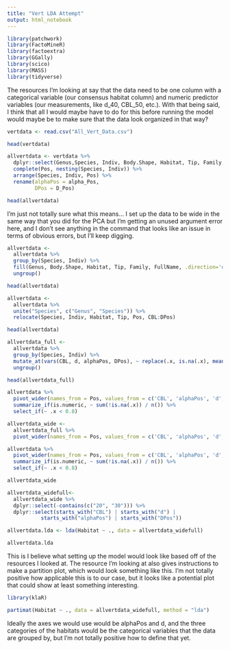```yaml
---
title: "Vert LDA Attempt"
output: html_notebook
---
```




```r
library(patchwork)
library(FactoMineR)
library(factoextra)
library(GGally)
library(scico)
library(MASS)
library(tidyverse)
```

The resources I'm looking at say that the data need to be one column with a categorical variable (our consensus habitat column) and numeric predictor variables (our measurements, like d_40, CBL_50, etc.). With that being said, I think that all I would maybe have to do for this before running the model would maybe be to make sure that the data look organized in that way?

```r
vertdata <- read.csv("All_Vert_Data.csv")

head(vertdata)
```

```r
allvertdata <- vertdata %>%
  dplyr::select(Genus,Species, Indiv, Body.Shape, Habitat, Tip, Family, FullName, Pos, CBL, d, alpha_Pos, D_Pos) %>%
  complete(Pos, nesting(Species, Indiv)) %>%
  arrange(Species, Indiv, Pos) %>%
  rename(alphaPos = alpha_Pos,
         DPos = D_Pos)

head(allvertdata)
```
I'm just not totally sure what this means... I set up the data to be wide in the same way that you did for the PCA but I'm getting an unused argument error here, and I don't see anything in the command that looks like an issue in terms of obvious errors, but I'll keep digging.

```r
allvertdata <-
  allvertdata %>%
  group_by(Species, Indiv) %>%
  fill(Genus, Body.Shape, Habitat, Tip, Family, FullName, .direction='downup') %>%
  ungroup()

head(allvertdata)
```

```r
allvertdata <-
  allvertdata %>%
  unite("Species", c("Genus", "Species")) %>%
  relocate(Species, Indiv, Habitat, Tip, Pos, CBL:DPos)

head(allvertdata)
```

```r
allvertdata_full <-
  allvertdata %>%
  group_by(Species, Indiv) %>%
  mutate_at(vars(CBL, d, alphaPos, DPos), ~ replace(.x, is.na(.x), mean(.x, na.rm=TRUE))) %>%
  ungroup()

head(allvertdata_full)
```

```r
allvertdata %>%
  pivot_wider(names_from = Pos, values_from = c('CBL', 'alphaPos', 'd', 'DPos')) %>%
  summarize_if(is.numeric, ~ sum(!is.na(.x)) / n()) %>%
  select_if(~ .x < 0.8)
```

```r
allvertdata_wide <-
  allvertdata_full %>%
  pivot_wider(names_from = Pos, values_from = c('CBL', 'alphaPos', 'd', 'DPos'))
```

```r
allvertdata %>%
  pivot_wider(names_from = Pos, values_from = c('CBL', 'alphaPos', 'd', 'DPos')) %>%
  summarize_if(is.numeric, ~ sum(!is.na(.x)) / n()) %>%
  select_if(~ .x < 0.8)
```

```r
allvertdata_wide
```

```r
allvertdata_widefull<- 
  allvertdata_wide %>%
  dplyr::select(-contains(c("20", "30"))) %>%
  dplyr::select(starts_with("CBL") | starts_with("d") | 
           starts_with("alphaPos") | starts_with("DPos"))
```

```r
allvertdata.lda <- lda(Habitat ~ ., data = allvertdata_widefull)

allvertdata.lda
```

This is I believe what setting up the model would look like based off of the resources I looked at. The resource I'm looking at also gives instructions to make a partition plot, which would look something like this. I'm not totally positive how applicable this is to our case, but it looks like a potential plot that could show at least something interesting.

```r
library(klaR)
```

```r
partimat(Habitat ~ ., data = allvertdata_widefull, method = "lda")
```

Ideally the axes we would use would be alphaPos and d, and the three categories of the habitats would be the categorical variables that the data are grouped by, but I'm not totally positive how to define that yet.









































